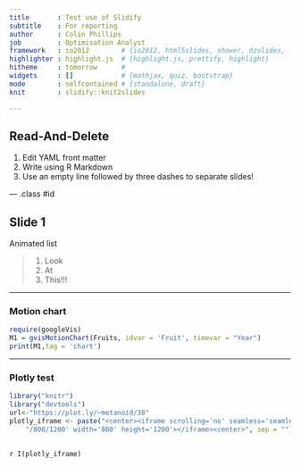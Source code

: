 ```yaml
---
title       : Test use of Slidify
subtitle    : For reporting
author      : Colin Phillips
job         : Optimisation Analyst
framework   : io2012        # {io2012, html5slides, shower, dzslides, ...}
highlighter : highlight.js  # {highlight.js, prettify, highlight}
hitheme     : tomorrow      # 
widgets     : []            # {mathjax, quiz, bootstrap}
mode        : selfcontained # {standalone, draft}
knit        : slidify::knit2slides

---
```


## Read-And-Delete

1. Edit YAML front matter
2. Write using R Markdown
3. Use an empty line followed by three dashes to separate slides!

--- .class #id 

## Slide 1

Animated list

> 1. Look
> 2. At
> 3. This!!!

---

### Motion chart

```r
require(googleVis)
M1 = gvisMotionChart(Fruits, idvar = 'Fruit', timevar = "Year")
print(M1,tag = 'chart')
```


---
### Plotly test
```r
library("knitr")
library("devtools")
url<-"https://plot.ly/~metanoid/38"
plotly_iframe <- paste("<center><iframe scrolling='no' seamless='seamless' style='border:none' src='", url, 
    "/800/1200' width='800' height='1200'></iframe><center>", sep = "")
 
```
`r I(plotly_iframe)`
